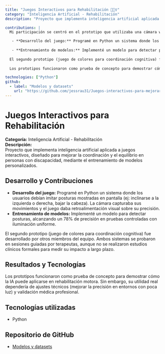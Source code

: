 ```yaml
---
title: "Juegos Interactivos para Rehabilitación 🤸🏽‍♀️"
category: "Inteligencia Artificial - Rehabilitación"
description: "Proyecto que implementa inteligencia artificial aplicada a juegos interactivos, diseñado para mejorar la coordinación y el equilibrio en personas con discapacidad, mediante el entrenamiento de modelos personalizados."

contributions: |
  Mi participación se centró en el prototipo que utilizaba una cámara web para analizar posturas y gestos en tiempo real. Las tareas específicas incluyeron:  

   - **Desarrollo del juego:** Programé en Python un sistema donde los usuarios debían imitar posturas mostradas en pantalla (ej: inclinarse a la izquierda o derecha, bajar la cabeza). La cámara capturaba sus movimientos y el juego daba retroalimentación visual sobre su precisión.   
  
   - **Entrenamiento de modelos:** Implementé un modelo para detectar posturas, alcanzando un 78% de precisión en pruebas controladas con iluminación uniforme.    
  
  El segundo prototipo (juego de colores para coordinación cognitiva) fue desarrollado por otros miembros del equipo. Ambos sistemas se probaron en sesiones guiadas por terapeutas, aunque no se realizaron estudios clínicos formales para medir su impacto a largo plazo.  
  
  Los prototipos funcionaron como prueba de concepto para demostrar cómo la IA puede aplicarse en rehabilitación motora. Sin embargo, su utilidad real dependería de ajustes técnicos (mejorar la precisión en entornos con poca luz) y validación médica profesional. 

technologies: ["Python"]
github:
  - label: "Modelos y datasets"
    url: "https://github.com/jessrau31/Juegos-interactivos-para-mejorar-la-coordinaci-n-y-el-equilibrio"
---
```


# Juegos Interactivos para Rehabilitación

**Categoría:** Inteligencia Artificial - Rehabilitación  
**Descripción:**  
Proyecto que implementa inteligencia artificial aplicada a juegos interactivos, diseñado para mejorar la coordinación y el equilibrio en personas con discapacidad, mediante el entrenamiento de modelos personalizados.

## Desarrollo y Contribuciones  

- **Desarrollo del juego:** Programé en Python un sistema donde los usuarios debían imitar posturas mostradas en pantalla (ej: inclinarse a la izquierda o derecha, bajar la cabeza). La cámara capturaba sus movimientos y el juego daba retroalimentación visual sobre su precisión.  
- **Entrenamiento de modelos:** Implementé un modelo para detectar posturas, alcanzando un 78% de precisión en pruebas controladas con iluminación uniforme.  

El segundo prototipo (juego de colores para coordinación cognitiva) fue desarrollado por otros miembros del equipo. Ambos sistemas se probaron en sesiones guiadas por terapeutas, aunque no se realizaron estudios clínicos formales para medir su impacto a largo plazo.

## Resultados y Tecnologías

Los prototipos funcionaron como prueba de concepto para demostrar cómo la IA puede aplicarse en rehabilitación motora. Sin embargo, su utilidad real dependería de ajustes técnicos (mejorar la precisión en entornos con poca luz) y validación médica profesional.

## Tecnologías utilizadas

- Python

## Repositorio de GitHub

- [Modelos y datasets](https://github.com/jessrau31/Juegos-interactivos-para-mejorar-la-coordinaci-n-y-el-equilibrio)